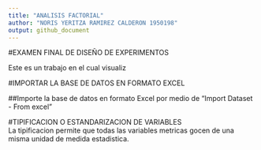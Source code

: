 ```yaml
---
title: "ANALISIS FACTORIAL"
author: "NORIS YERITZA RAMIREZ CALDERON 1950198"
output: github_document
---
```


#EXAMEN FINAL DE DISEÑO DE EXPERIMENTOS 

Este es un trabajo en el cual visualiz


#IMPORTAR LA BASE DE DATOS EN FORMATO EXCEL

  ##Importe la base de datos en formato Excel por medio de "Import Dataset - From excel"  
  
#TIPIFICACION O ESTANDARIZACION DE VARIABLES  
La tipificacion permite que todas las variables metricas gocen de una misma unidad de medida estadistica.






